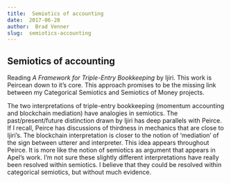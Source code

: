 ```yaml
---
title:  Semiotics of accounting
date:  2017-06-28
author:  Brad Venner
slug:  semiotics-accounting
---
```


## Semiotics of accounting

Reading *A Framework for Triple-Entry Bookkeeping* by Ijiri.  This work is Peircean down to it's core.  This approach promises to be the missing link between my Categorical Semiotics and Semiotics of Money projects.

The two interpretations of triple-entry bookkeeping (momentum accounting and blockchain mediation) have analogies in semiotics.  The past/present/future distinction drawn by Ijiri has deep parallels with Peirce.  If I recall, Peirce has discussions of thirdness in mechanics that are close to Ijiri's.  The blockchain interpretation is closer to the notion of 'mediation' of the sign between utterer and interpreter.  This idea appears throughout Peirce.  It is more like the notion of semiotics as argument that appears in Apel's work.  I'm not sure these slightly different interpretations have really been resolved within semiotics.  I believe that they could be resolved within categorical semiotics, but without much evidence.
